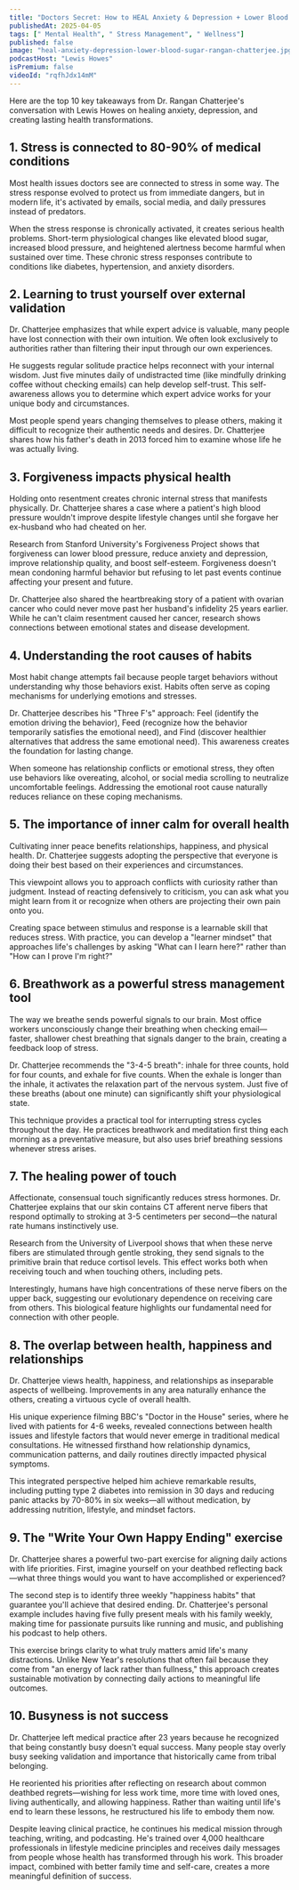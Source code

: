 ```yaml
---
title: "Doctors Secret: How to HEAL Anxiety & Depression + Lower Blood Sugar for Good! Dr Rangan Chatterjee"
publishedAt: 2025-04-05
tags: [" Mental Health", " Stress Management", " Wellness"]
published: false
image: "heal-anxiety-depression-lower-blood-sugar-rangan-chatterjee.jpg"
podcastHost: "Lewis Howes"
isPremium: false
videoId: "rqfhJdx14mM"
---
```



<PodcastSummaryPageLayout frontmatter={frontmatter}>

Here are the top 10 key takeaways from Dr. Rangan Chatterjee's conversation with Lewis Howes on healing anxiety, depression, and creating lasting health transformations.

## 1. Stress is connected to 80-90% of medical conditions

Most health issues doctors see are connected to stress in some way. The stress response evolved to protect us from immediate dangers, but in modern life, it's activated by emails, social media, and daily pressures instead of predators.

When the stress response is chronically activated, it creates serious health problems. Short-term physiological changes like elevated blood sugar, increased blood pressure, and heightened alertness become harmful when sustained over time. These chronic stress responses contribute to conditions like diabetes, hypertension, and anxiety disorders.

## 2. Learning to trust yourself over external validation

Dr. Chatterjee emphasizes that while expert advice is valuable, many people have lost connection with their own intuition. We often look exclusively to authorities rather than filtering their input through our own experiences.

He suggests regular solitude practice helps reconnect with your internal wisdom. Just five minutes daily of undistracted time (like mindfully drinking coffee without checking emails) can help develop self-trust. This self-awareness allows you to determine which expert advice works for your unique body and circumstances.

Most people spend years changing themselves to please others, making it difficult to recognize their authentic needs and desires. Dr. Chatterjee shares how his father's death in 2013 forced him to examine whose life he was actually living.

## 3. Forgiveness impacts physical health

Holding onto resentment creates chronic internal stress that manifests physically. Dr. Chatterjee shares a case where a patient's high blood pressure wouldn't improve despite lifestyle changes until she forgave her ex-husband who had cheated on her.

Research from Stanford University's Forgiveness Project shows that forgiveness can lower blood pressure, reduce anxiety and depression, improve relationship quality, and boost self-esteem. Forgiveness doesn't mean condoning harmful behavior but refusing to let past events continue affecting your present and future.

Dr. Chatterjee also shared the heartbreaking story of a patient with ovarian cancer who could never move past her husband's infidelity 25 years earlier. While he can't claim resentment caused her cancer, research shows connections between emotional states and disease development.

## 4. Understanding the root causes of habits

Most habit change attempts fail because people target behaviors without understanding why those behaviors exist. Habits often serve as coping mechanisms for underlying emotions and stresses.

Dr. Chatterjee describes his "Three F's" approach: Feel (identify the emotion driving the behavior), Feed (recognize how the behavior temporarily satisfies the emotional need), and Find (discover healthier alternatives that address the same emotional need). This awareness creates the foundation for lasting change.

When someone has relationship conflicts or emotional stress, they often use behaviors like overeating, alcohol, or social media scrolling to neutralize uncomfortable feelings. Addressing the emotional root cause naturally reduces reliance on these coping mechanisms.

## 5. The importance of inner calm for overall health

Cultivating inner peace benefits relationships, happiness, and physical health. Dr. Chatterjee suggests adopting the perspective that everyone is doing their best based on their experiences and circumstances.

This viewpoint allows you to approach conflicts with curiosity rather than judgment. Instead of reacting defensively to criticism, you can ask what you might learn from it or recognize when others are projecting their own pain onto you.

Creating space between stimulus and response is a learnable skill that reduces stress. With practice, you can develop a "learner mindset" that approaches life's challenges by asking "What can I learn here?" rather than "How can I prove I'm right?"

## 6. Breathwork as a powerful stress management tool

The way we breathe sends powerful signals to our brain. Most office workers unconsciously change their breathing when checking email—faster, shallower chest breathing that signals danger to the brain, creating a feedback loop of stress.

Dr. Chatterjee recommends the "3-4-5 breath": inhale for three counts, hold for four counts, and exhale for five counts. When the exhale is longer than the inhale, it activates the relaxation part of the nervous system. Just five of these breaths (about one minute) can significantly shift your physiological state.

This technique provides a practical tool for interrupting stress cycles throughout the day. He practices breathwork and meditation first thing each morning as a preventative measure, but also uses brief breathing sessions whenever stress arises.

## 7. The healing power of touch

Affectionate, consensual touch significantly reduces stress hormones. Dr. Chatterjee explains that our skin contains CT afferent nerve fibers that respond optimally to stroking at 3-5 centimeters per second—the natural rate humans instinctively use.

Research from the University of Liverpool shows that when these nerve fibers are stimulated through gentle stroking, they send signals to the primitive brain that reduce cortisol levels. This effect works both when receiving touch and when touching others, including pets.

Interestingly, humans have high concentrations of these nerve fibers on the upper back, suggesting our evolutionary dependence on receiving care from others. This biological feature highlights our fundamental need for connection with other people.

## 8. The overlap between health, happiness and relationships

Dr. Chatterjee views health, happiness, and relationships as inseparable aspects of wellbeing. Improvements in any area naturally enhance the others, creating a virtuous cycle of overall health.

His unique experience filming BBC's "Doctor in the House" series, where he lived with patients for 4-6 weeks, revealed connections between health issues and lifestyle factors that would never emerge in traditional medical consultations. He witnessed firsthand how relationship dynamics, communication patterns, and daily routines directly impacted physical symptoms.

This integrated perspective helped him achieve remarkable results, including putting type 2 diabetes into remission in 30 days and reducing panic attacks by 70-80% in six weeks—all without medication, by addressing nutrition, lifestyle, and mindset factors.

## 9. The "Write Your Own Happy Ending" exercise

Dr. Chatterjee shares a powerful two-part exercise for aligning daily actions with life priorities. First, imagine yourself on your deathbed reflecting back—what three things would you want to have accomplished or experienced?

The second step is to identify three weekly "happiness habits" that guarantee you'll achieve that desired ending. Dr. Chatterjee's personal example includes having five fully present meals with his family weekly, making time for passionate pursuits like running and music, and publishing his podcast to help others.

This exercise brings clarity to what truly matters amid life's many distractions. Unlike New Year's resolutions that often fail because they come from "an energy of lack rather than fullness," this approach creates sustainable motivation by connecting daily actions to meaningful life outcomes.

## 10. Busyness is not success

Dr. Chatterjee left medical practice after 23 years because he recognized that being constantly busy doesn't equal success. Many people stay overly busy seeking validation and importance that historically came from tribal belonging.

He reoriented his priorities after reflecting on research about common deathbed regrets—wishing for less work time, more time with loved ones, living authentically, and allowing happiness. Rather than waiting until life's end to learn these lessons, he restructured his life to embody them now.

Despite leaving clinical practice, he continues his medical mission through teaching, writing, and podcasting. He's trained over 4,000 healthcare professionals in lifestyle medicine principles and receives daily messages from people whose health has transformed through his work. This broader impact, combined with better family time and self-care, creates a more meaningful definition of success.

</PodcastSummaryPageLayout>
